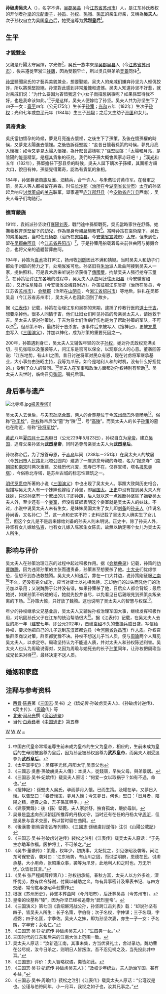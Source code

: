 {{東亞女性歷史人物
|名稱 =武烈皇后 吳氏<br>（孫破虜吳夫人）
|身份 = 孫吳追尊皇后
|國家 =[[孫吳|吳國]]
|屆數 =
|最高職務 =
|前任 = 
|繼任 = 
|圖片名稱 =
|圖片大小 =
|圖片說明 =
|姓=
|名=
|姓名= 
|字= 
|官職 =
|封爵 =
|封號 =
|位號=
|位階=
|品階=
|御稱號 =<!--日本皇族之稱號-->
|宮號1 =<!--日本皇族之宮號-->
|宮號2 =<!--朝鮮王族之宮號-->
|封地 =
|湯沐邑 =
|神號 =
|尊號 =
|族裔 = 
|信仰 = <!--指的是宗教信仰-->
|旗籍 =<!--清朝旗人專用-->
|氏族 =吳縣吳氏
|府邸 =
|世系 = 
|初名 =
|乳名 =<!--日本、朝鮮、琉球以外人物用-->
|幼名 =<!--日本人用-->
|兒名 =<!--朝鮮人用-->
|童名 =<!--琉球人用-->
|小字=
|號=
|法號=
|院號=
|其他名號=
|出生日期=156年
|出生地點=[[吳郡|吳郡]][[吳縣|吳縣]]（今江蘇省蘇州市）
|婚年=
|逝世日期=建安七年 （202年）
|逝世地點=[[吳郡|吳郡]][[吳縣|吳縣]]（今江蘇省蘇州市）
|諡號=武烈皇后
|墓葬=高陵（今江蘇省蘇州市）
|祠廟=
|父親=吳煇
|嫡母=
|母親=
|夫=[[孙坚|孙坚]]
|婚姻名份=正室
|夫之父=[[孫鍾|孫鍾]]
|夫之母=
|夫之嫡母=
|夫之元配=
|夫之正室=
|夫之繼室=
|夫之平妻=
|夫之側室=
|兄弟=弟:[[吳景|吳景]]
|姊妹=
|嫡兄弟=
|嫡姊妹=
|庶兄弟=
|庶姊妹=
|同胞兄弟=
|同胞姊妹=
|異母兄弟=
|異母姊妹=
|異父兄弟=
|異父姊妹=
|繼兄弟=
|繼姊妹=
|子=長男[[孫策|孫策]]<br>次男[[孫權|孫權]]<br>三男[[孫翊|孫翊]]<br>四男[[孫匡|孫匡]]
|女=一女
|養子=
|養女=
|繼子=
|繼女=
|其他親屬 =侄子：[[吴奋|吴奋]]、[[吴祺|吴祺]]
|經歷 = 
|著作 =
|注釋=}}

'''孙破虏吴夫人'''（{{bd|156年||202年<ref name="卒年">卒年有争议，裴松之根据《会稽典录》记载的“建安十二年到十三年阙，无举者，云府君遭忧”，认为吴夫人理应卒于207年而并非202年。</ref>}}），名字不详，[[吴郡|吴郡]][[吴县|吴县]]（今[[江苏省|江苏省]][[苏州市|苏州市]]）人，是江东孙氏政权的开创者[[孙坚|孙坚]]的[[嫡妻|元配妻子]]，[[孙策|孙策]]、[[孙权|孙权]]、[[孫翊|孫翊]]、[[孫匡|孫匡]]的亲生母亲，又稱為'''吴夫人'''。次子孙权自立为吴国[[皇帝|皇帝]]后，她受追尊为'''武烈皇后'''<ref>中国古代皇帝常常追尊生前未成为皇帝的生父为皇帝，相应的，生前未成为皇后的生母则被追尊为皇后，因为孙坚被孙权追尊为'''武烈皇帝'''，而吴夫人則受追尊为'''武烈皇后'''。</ref>。

== 生平 ==
===才貌雙全===
父親是丹陽太守吴煇，字光修<ref>《太平寰宇记》：吴煇字光修,丹阳太守,吴景父也</ref>，吳氏一族本來是[[吴郡|吴郡]][[吴县|吴县]]人（今[[江苏省|江苏省]][[苏州市|苏州市]]），後來遷徙至浙江[[钱唐县|钱唐]]，因為雙親早亡，所以吳氏與弟弟[[吴景|吴景]]同住<ref>《三國志·吳書·孫破虜吳夫人傳》：本吳人，徙錢唐，早失父母，與弟景居。</ref>。

[[孙坚|孙坚]]聽聞吴氏的才藝與美貌兼全，想要娶她。吴夫人的亲戚们嫌弃孙坚为人輕佻狡詐，所以將孫堅拒絕。孙坚對此感到非常羞愧和遗憾。吴夫人知道孙坚不好惹，就对亲戚们说：“为什么要因为吝惜我这个小女子而招惹祸事呢？如果孫堅待我不好，也是我命该如此。”<ref>《三国志·吴书·妃嫔传》载吴夫人原话：“何爱一女以取祸乎？如有不遇，命也。”</ref>于是这样，吴夫人便嫁给了孙坚。吴夫人共为孙坚生下了四子一女：[[熹平|熹平]]四年（公元175年）生长子[[孙策|孙策]]；[[光和|光和]]五年（182年）生次子[[孙权|孙权]]；光和七年或[[中平|中平]]元年（184年）生三子[[孙翊|孙翊]]；之后又生幼子[[孙匡|孙匡]]和女儿。

===異奇貴象===
吳氏當初懷孕的時候，夢見月亮進去懷裡，之後生下了孫策。及後在懷孫權的時候，又夢見太陽進去懷裡。之後告訴孫堅說：“妾昔日懷著孫策的時候，夢見月亮入懷裡；如今又夢見太陽入懷裡，為什麼會這樣呢？”孫堅回答：「太陽和月亮，是陰陽的能量精氣，是極其貴象的征兆。我們的子孫大概會興家赤旺吧！」<ref>《搜神記》：孫堅夫人吳氏，孕而夢月入懷。已而生策。及權在孕，又夢日入懷。以告堅曰：「妾昔懷策，夢月入懷；今又夢日，何也」堅曰：「日月者，陰陽之精，極貴之象，吾子孫其興乎。」</ref>漢[[光和|光和]]五年（182年），孫堅擔任下邳县丞的時候，吳夫人誕下嫡次子孫權，其面相方頰大口，銳目有神，孫堅覺得驚奇，認為有貴氣的象相。

184年，孙坚募诸商旅及淮、泗精兵，合千许人，与朱儁征讨黄巾军。在發軍之前，吴夫人等人都被留在寿春。时任[[长沙郡|长沙郡]]（[[治所|治所]]在今[[湖南省|湖南省]][[长沙市|长沙市]]）[[太守|太守]]的孙坚起兵响应[[董卓讨伐战|讨伐董卓]]的[[關東_(中國)|关东]]联军，舉家遷至[[庐江郡|庐江郡]][[舒县_(汉朝)|舒县]]（今[[安徽省|安徽省]][[庐江县|庐江县]]西南），吴夫人母子们均随行。

===撫育嚴施===
191年，袁術派孙坚攻打[[襄阳郡|襄陽]][[刘表|刘表]]，戰鬥途中孫堅戰死，吳氏當時家住在舒縣，她撫養教育孫堅留下的幼兒，作為單身母親嚴施教育<ref>《建康實錄》：後（孫）堅薨，夫人家於舒，撫育孤幼，嚴於母訓。</ref>。當時孙策在袁術麾下，吴氏的弟弟[[吴景|吴景]]，当时任[[丹杨郡|丹杨郡]]（治所在[[宛陵县|宛陵县]]，今[[安徽省|安徽省]][[宣城市|宣城市]]）[[太守|太守]]，但未到任，留在[[吴郡|吴郡]][[曲阿县|曲阿县]]（今[[江苏省|江苏省]][[丹阳市|丹阳市]]）<ref>吴景是[[袁术|袁术]]向东汉朝廷所推荐的丹杨太守，当时还有在任的丹杨太守[[周昕|周昕]]，但是吳景与袁术交恶，所以暂时留在曲阿。</ref>，于是孙策用船载着母亲前往曲阿与舅舅会合，也将父亲的遺體暂葬曲阿。

194年，孙策为[[袁术|袁术]]攻打庐江，扬州牧[[刘繇|刘繇]]因此不满和猜疑。当时吴夫人和幼子们都处于刘繇的势力之下，处境岌岌可危。孙坚旧将[[朱治|朱治]]派人赴曲阿接到吴夫人一家，提供照料。可是袁术后来听说孙坚获得了[[传国玺|傳國璽]]，拘禁吴夫人强行抢夺玉璽<ref>《後漢書·劉焉袁術呂布列傳》、《三國志·孫破虜討逆傳》注引《山陽公載記》</ref>。在孙策征讨江东各地的过程中，吴太夫人从曲阿迁往[[历阳县|历阳县]]（今安徽省[[和县|和县]]），又迁往[[阜陵县|阜陵县]]（今安徽省[[全椒县|全椒县]]附近）。孙策征服江东吴郡（治所在[[吴县|吴县]]，今江苏省[[苏州市|苏州市]]）、[[会稽郡|会稽郡]]（治所在[[山阴县_(古代)|山阴县]]，今[[浙江省|浙江省]][[绍兴市|绍兴市]]）等地后，驻扎在吴郡吴县（今江苏省苏州市），吴太夫人也因此回到了故乡。

据《[[江表传|江表传]]》记载，孙策在治理江东和吴郡的末期，逮捕了传教行医的[[道士|道士]][[于吉|于吉]]，想要杀掉他。很多人同情于吉，他们让妇女们拜见孙策的母亲吴太夫人，请她救于吉。吴太夫人便对孙策说，于吉为将士们治病疗伤也是为了帮助孙策的军队，不可以杀<ref>《三国志·吴书·孙破虏讨逆传》裴松之注引《江表传》载吴太夫人原话：“于先生亦助军作福，医护将士，不可杀之。”</ref>。但孙策不听，最终将于吉杀害。该事件后来被写入《搜神记》，更被[[罗贯中|罗贯中]]写入《[[三国演义|三国演义]]》，并加以神化，成为孙策的重要死因之一。

200年，孙策遇刺身亡，吴太夫人又辅佐年轻的次子[[孙权|孙权]]，她对孙氏政权充满关切，引见张昭以及董袭等人，问江东是否可以保全，以观察众人的心意。董袭回答说:「江东地势，有山川之固，昔日讨逆将军对民众有恩，现在讨虏将军继承基业，大小事务由张昭主持，我等为爪牙。如今是地利人和的时机，没有什么好担忧的。」受到了众人的赞同。<ref>《吴书·董袭传》：策薨，权年少，初统事，太妃忧之，引见张昭及袭等，问江东可保安否，袭对曰：‘江东地势，有山川之固，而讨逆明府，恩德在民。讨虏承基，大小用命，张昭秉众事，袭等为爪牙，此地利人和之时也，万无所忧。’众皆壮其言。”</ref>吴夫人在军事和政治方面都对孙权特别有帮助<ref>《吴书 张严程阚薛传第八》：孙权初承统，春秋方富，太夫人以方外多难，深怀忧劳，数有优令辞谢，付属以辅助之义。每有异事密计及章表书记、与四方交结、常令紘与张昭草创撰作</ref>。吴太夫人去世时，临终召见[[张昭|张昭]]，嘱托后事。

== 身后事与遗产 ==

[[File:北寺塔.jpg|right]][[报恩寺塔_(苏州)|报恩寺塔]]]]

吴太夫人去世后，与夫君[[孙坚|孙坚]][[合葬|合葬]]，两人的合葬墓位于今[[苏州市|苏州]][[盘门|盘门]]外青旸地<ref>根据《苏州历史》，孙坚本葬曲阿（今丹阳市），后迁葬吴县（今苏州市）。</ref>，俗称“[[孙王坟|孙王坟]]”，[[孙权|孙权]]称帝后改“墓”为“陵”<ref>皇帝的坟墓称“陵”，因为孙坚已经被追尊为“武烈皇帝”。</ref>，号“[[高陵_(東吳)|高陵]]”。而吴太夫人的长子[[孙策|孙策]]的墓也在附近，俗称“[[孙将军坟|孙将军坟]]”。

[[黄武|黄武]]八年[[夏|夏]][[四月十三|四月十三]][[丙申|丙申]]日（公元229年5月23日），孙权自立为[[皇帝|皇帝]]，建立[[孫吳|吴国]]，追尊父亲孙坚为'''武烈皇帝'''，同时追尊母亲吴太夫人为'''武烈皇后'''。

孙权称帝后，为了报答母恩，于[[赤乌|赤乌]]年间（238年－251年）在吴太夫人的故居（今[[苏州市|苏州市]]人民路北北塔公园内）建造了一座追念母親的寺塔，名为“报恩寺”（[[南朝梁|南朝梁]]和[[南宋|南宋]]时两次重建，又经历代兴废，现寺已不在，仅存宝塔，塔名[[报恩寺塔_(苏州)|报恩寺塔]]），今俗称北寺塔，是苏州古城的标志性建筑之一。

[[明代|明代]][[罗贯中|罗贯中]]所著的小说《[[三国演义|三国演义]]》中也出现了吴太夫人。事蹟大致與历史相合，但描写吴太夫人有一个妹妹也嫁给了孙坚，即[[吴国太|吴国太]]。[[正史|正史]]中没有提到吴太夫人有妹妹，只说孙坚有一个[[庶出|庶出]]的儿子即[[孙朗|孙朗]]，后人就以这一点推断孙坚除了[[嫡妻|嫡妻]]吴太夫人外，至少还有一个[[妾室|妾室]]，但没有证据表明这个妾室就是吴太夫人的妹妹。不过，小说中说吴太夫人未有生女，是妹妹吴国太生了女儿即[[刘备|刘备]]的[[孫夫人|孙夫人]]（传说名孙尚香，又名孙仁）<ref>《三国演义》第七回《袁绍磐河战公孙，孙坚跨江击刘表》载：“却说孙坚有四子，皆吴夫人所生：长子名策，字伯符；次子名权，字仲谋；三子名翊，字叔弼；四子名匡，字季佐。吴夫人之妹，即为孙坚次妻，亦生一子一女：子名朗，字早安；女名仁。”</ref>，这一点和史实不符；史料记载了吴太夫人确实生了女儿<ref>《三国志·吴书·妃嫔传·孙破虏吴夫人》：“生四男一女。”</ref>，但这个女儿是不是后来嫁给刘备的孙夫人則未明说。正史中，除了孙夫人外，孙坚有女儿嫁给[[弘咨|弘咨]]，也有女儿嫁入陈家生女陈氏，故無以确定哪个女儿为吴太夫人所生。

== 影响与评价 ==

吴太夫人在孙策治理江东的过程中起过积极作用。据《[[会稽典录|会稽典录]]》记载，孙策的[[功曹_(官名)|功曹]][[魏滕_(三国)|魏腾]]，因为违背孙策的主张而遭责备，孙策甚至想要杀了他。[[士大夫|士大夫]]们忧虑惊恐，但想不到办法救魏腾。吴太夫人知道后，靠在一口大井边，说孙策刚征服[[江南|江南]]<ref>三国时代的江东和后来的江南大体上范围一致。</ref>不久，还没有完全成功，应当对贤士以礼相优待，忘却他们的过失而凭他们的功劳加以录用；又说魏腾于公并没有错，如果孙策杀了他，日后众人都会背叛；最后她说，如果孙策不听她的话，她就先投井自尽，以免看见日后親眼見到孫策众叛亲离的下场。<ref>吴太夫人原话：“汝新造江南，其事未集，方当优贤礼士，舍过录功。魏功曹在公尽规，汝今日杀之，则明日人皆叛汝。吾不忍见祸之及，当先投此井中耳。”</ref>孙策大惊，只好放了魏腾。这也说明了吴太夫人的智慧与权谋<ref>《三国志》评价：夫人智略权谲，类皆如此。</ref>。

年少的孙权继承父兄基业后，吴太夫人又辅佐孙权治理军国大事，继续发挥积极作用，对巩固孙氏父子在江东的统治帮助很大<ref>《三国志·吴书·妃嫔传·孙破虏吴夫人》：“及权少年统业，夫人助治军国，甚有补益。”</ref>。据《江表传》记载，在吴太夫人去世的那一年（[[建安|建安]]七年，即公元202年），击破[[袁绍|袁绍]]不久的[[曹操|曹操]]兵威日盛，写信给孙权，要求他把自己的儿子送到[[东汉|东汉]]首都[[许县|许县]]（今[[河南省|河南省]][[许昌市|许昌市]]）作[[人质|人质]]。孙权召集群臣商议对策，群臣都犹豫不决。孙权不想送儿子当人质，便与[[周瑜|周瑜]]两个人拜见吴太夫人，以求定夺。周瑜坚持认为不能送人质，并对太夫人和孙权陈述利害。吴太夫人也认为周瑜说得对，又因为周瑜与她死去的长子[[孙策|孙策]]同年，让孙权把周瑜当成兄长来对待<ref>《三国志·吴书·周瑜传》裴松之注引《江表传》载吴太夫人原话：“公瑾议是也。公瑾与伯符同年，小一月耳，我视之如子也，汝其兄事之。”</ref>，最终决定不送人质。

== 婚姻和家庭 ==
{{familytree/start}}
{{familytree | | | | | LP | | | | | | | | LP=[[孙钟|孙钟]]}}
{{familytree | |,|-|-|-|+|-|-|-|.| | | |,|-|-|-|.| }}
{{familytree | SQ  | | SJ  | | KC  |y| WYS | | DG  |SQ=[[孙羌|孙羌]]|SJ=[[孙静|孙静]]|KC=吴武烈帝[[孙坚|孙坚]]|WYS=吴太夫人|DG=[[吴景|吴景]]}}
{{familytree | | | | | |,|-|-|-|v|-|^|-|v|-|-|-|v|-|-|-|.| }}
{{familytree | | | | | KF  | | KST | | KP  | | ZZ  | | CZ  | KF=长沙桓王[[孙策|孙策]]|KST=吴大帝[[孙权|孙权]]|KP=丹楊太守[[孙翊|孙翊]]|ZZ=茂才[[孙匡|孙匡]]|CZ=汉昭烈帝[[孙夫人|孙夫人]]|}}

{{familytree/end}}

== 注释与参考资料 ==

<div class="references-small">
<references />

* [[西晋|西晋]]·[[陈寿|陈寿]]著《[[三国志|三国志]]·吴书》之《嫔妃传·孙破虏吴夫人》、《孙破虏讨逆传》、《吴主传》、《[[周瑜|周瑜]]传》等
* [[北宋|北宋]]·[[司马光|司马光]]撰《[[资治通鉴|资治通鉴]]》
* 当代·[[白寿彝|白寿彝]]著《[[中国通史|中国通史]]》第五卷

</div>

{{三國皇后}}
{{三国志}}
[[Category:东汉女性人物|W]]
[[Category:东吴追封皇后|W]]
[[Category:吳縣人|W]]
[[Category:吴姓|~]]